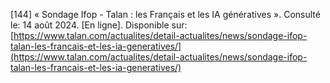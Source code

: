 \[144\]	« Sondage Ifop \- Talan : les Français et les IA génératives ». Consulté le: 14 août 2024\. \[En ligne\]. Disponible sur: [https://www.talan.com/actualites/detail-actualites/news/sondage-ifop-talan-les-francais-et-les-ia-generatives/](https://www.talan.com/actualites/detail-actualites/news/sondage-ifop-talan-les-francais-et-les-ia-generatives/)